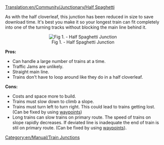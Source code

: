 [[Translation:en/Community/Junctionary/Half Spaghetti]]
{{en/Community/Junctionary/Navigation}}

As with the half cloverleaf, this junction has been reduced in size to save download time. It's best you make it so your longest train can fit completely into one of the turning tracks without blocking the main line behind it.

<center>[[File:en/Community/Junctionary/3way halfspaghetti.png|center|frame|Fig 1. - Half Spaghetti Junction]]</center>

'''Pros:'''

*Can handle a large number of trains at a time. 
*Traffic Jams are unlikely. 
*Straight main line.
*Trains don't have to loop around like they do in a half cloverleaf. 

'''Cons:'''

*Costs and space more to build.
*Trains must slow down to climb a slope. 
*Trains must turn left to turn right. This could lead to trains getting lost. (Can be fixed by using [[en/Manual/Waypoints|waypoints]])
*Long trains can slow trains on primary route. The speed of trains on slope rapidly decreases. If deviated line is inadequate the end of train is stil on primary route. (Can be fixed by using [[en/Manual/Waypoints|waypoints]]).

[[Category:en/Manual/Train Junctions]]